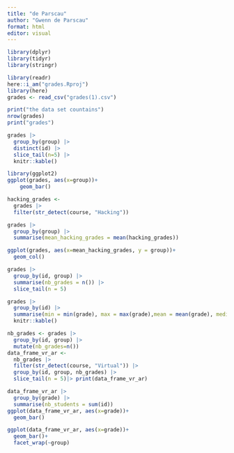 ```yaml
---
title: "de Parscau"
author: "Gwenn de Parscau"
format: html
editor: visual
---
```


```r
library(dplyr)
library(tidyr)
library(stringr)
```

```r
library(readr)
here::i_am("grades.Rproj")
library(here)
grades <- read_csv("grades(1).csv")
```

```r
print("the data set countains")
nrow(grades)
print("grades")
```

```r
grades |>
  group_by(group) |>
  distinct(id) |>
  slice_tail(n=5) |>
  knitr::kable() 
```

```r
library(ggplot2)
ggplot(grades, aes(x=group))+
    geom_bar()
```
```r
hacking_grades <-
  grades |>
  filter(str_detect(course, "Hacking"))
```

```r
grades |>
  group_by(group) |>
  summarise(mean_hacking_grades = mean(hacking_grades))
```

```r
ggplot(grades, aes(x=mean_hacking_grades, y = group))+
  geom_col()
```

```r
grades |>
  group_by(id, group) |>
  summarise(nb_grades = n()) |>
  slice_tail(n = 5)
```

```r
grades |>
  group_by(id) |>
  summarise(min = min(grade), max = max(grade),mean = mean(grade), median = median(grade) ) |>
  knitr::kable()
```


```r
nb_grades <- grades |>
  group_by(id, group) |>
  mutate(nb_grades=n())
data_frame_vr_ar <- 
  nb_grades |>
  filter(str_detect(course, "Virtual")) |>
  group_by(id, group, nb_grades) |>
  slice_tail(n = 5)|> print(data_frame_vr_ar)
```

```r
data_frame_vr_ar |>
  group_by(grade) |>
  summarise(nb_students = sum(id))
ggplot(data_frame_vr_ar, aes(x=grade))+
  geom_bar()
```

```r
ggplot(data_frame_vr_ar, aes(x=grade))+
  geom_bar()+
  facet_wrap(~group)
```



